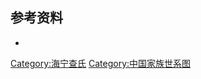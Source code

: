 <center>
{{chart/start|style=font: 80% sans-serif;width:intrinsic;width:-moz-max-content;width:-webkit-max-content;width:max-content;}}
{{chart/start}}
{{chart|border=0 | | | | | | | | | | | | | | | | | | | | | | |:| ad |ad=过继 }}
{{chart| | | | | | | | | | | | | | | | | | | | | | | | | | | | | | | | | | | | | | | | | Yu |Yu=[[查瑜|查瑜]]}}
{{chart| |,|-|-|-|-|-|-|-|-|-|-|-|-|-|-|-|-|-|-|-|-|-|-|-|-|-|-|-|-|-|-|-|-|-|-|-|-|-|-|-|(}}
{{chart| Sh | | | | | | | | | | | | | | | | | | | | | | | | | | | | | | | | | | | | | | Hu |Sh=[[查恕|查恕]]|Hu=[[查慧|查慧]]}}
{{chart| |!| | | | | | | | | | | | | | | | | | | | | | | | | | | | | | | | | | | | | | | |)|-|-|-|-|-|-|-|-|-|-|-|-|-|-|-|-|-|-|-|-|-|-|-|-|-|-|-|-|-|-|-|-|-|-|-|-|-|-|-|-|-|-|-|-|-|-|-|-|-|-|-|v|-|-|-|v|-|-|-|-|-|-|-|-|-|-|-|.}}
{{chart| Su | | | | | | | | | | | | | | | | | | | | | | | | | | | | | | | | | | | | | | Ha | | | | | | | | | | | | | | | | | | | | | | | | | | | | | | | | | | | | | | | | | | | | | | | | | | Ch | | Ho | | | | | | | | | | Yu |Su=[[查遂|查遂]]|Ha=[[查浩|查浩]]<br>'''南支'''|Ch=[[查澄|查澄]]<br>'''北支'''|Ho=[[查洪|查洪]]|Yu=[[查渊|查渊]]<br>'''小支'''}}
{{chart| |!| | | | | | | | | | | | | | | | | | | | | | | | | | | | | | | | | | | | | | | |!| | | | | | | | | | | | | | | | | | | | | | | | | | | | | | | | | | | | | | | | | | | | | | | | | | | |)|-|-|-|.| | | |,|-|-|-|-|-|-|-|+|-|-|-|.| }}
{{chart| Mi | | | | | | | | | | | | | | | | | | | | | | | | | | | | | | | | | | | | | | Sh | | | | | | | | | | | | | | | | | | | | | | | | | | | | | | | | | | | | | | | | | | | | | | | | | | Hu | | Mo | | Na | | | | | | Me | | Ch |Mi=[[查明|查明]]|Sh=[[查实|查实]]|Hu=[[查桓|查桓]]|Mo=[[查模|查模]]|Na=[[查楠|查楠]]|Me=[[查梅|查梅]]|Ch=[[查椿|查椿]]}}
{{chart| |!| | | | | | | | | | | | | | | |,|-|-|-|-|-|-|-|-|-|-|-|-|-|-|-|-|-|-|-|-|-|-|-|^|-|-|-|-|-|-|-|-|-|-|-|-|-|-|-|-|-|-|-|.| | | | | | | | | | | | | | | | | | | | | | | | | | | | | | | |!| | | |!| | | |!| | | | | | | |!| | | |!}}
{{chart| Qi | | | | | | | | | | | | | | He | | | | | | | | | | | | | | | | | | | | | | | | | | | | | | | | | | | | | | | | | | Yi | | | | | | | | | | | | | | | | | | | | | | | | | | | | | | Hu | | Ta | | Qa | | | | | | Xu | | Ha |Qi=[[查琪|查琪]]|He=[[查恒|查恒]]|Yi=[[查益|查益]]|Hu=[[查焕|查焕]]|Ta=[[查泰|查泰]]|Qa=[[查谦|查谦]]|Xu=[[查询|查询]]|Ha=[[查华|查华]]}}
{{chart| | | | | |,|-|-|-|-|-|-|-|-|-|-|-|(| | | | | | | | | | | | | | | | | | | | | | | |,|-|-|-|-|-|-|-|-|-|-|-|-|-|-|-|-|-|-|-|^|-|-|-|-|-|-|-|-|-|-|-|-|-|-|-|-|-|-|-|v|-|-|-|.| | | |,|-|-|-|(| | | |!| | | |)|-|-|-|.| | | |!| | | |!}}
{{chart| | | | | Zu | | | | | | | | | | Zh | | | | | | | | | | | | | | | | | | | | | | Hu | | | | | | | | | | | | | | | | | | | | | | | | | | | | | | | | | | | | | | Ye | | Su | | Ji | | Bi | | Ch | | Ze | | Yu | | Ku | | Za |Zu=[[查祚|查祚]]|Zh=[[查禮|查禮]]|Hu=[[查绘|查绘]]|Ye=[[查约|查约]]|Su=[[查繸|查繸]]|Ji=[[查坚|查坚]]|Bi=[[查表|查表]]|Ch=[[查城|查城]]|Ze=[[查祯|查祯]]|Yu=[[查裕|查裕]]|Ku=[[查坤|查坤]]|Za=[[查禶|查禶]]}}
{{chart| | | | | |!| | | | | | | | | | | |!| | | |,|-|-|-|-|-|-|-|-|-|-|-|-|-|-|-|-|-|-|-|+|-|-|-|-|-|-|-|-|-|-|-|-|-|-|-|-|-|-|-|-|-|-|-|-|-|-|-|-|-|-|-|-|-|-|-|.| | | |!| | | |!}}
{{chart| | | | | Qi | | | | | | | | | | Br | | Bz | | | | | | | | | | | | | | | | | | By | | | | | | | | | | | | | | | | | | | | | | | | | | | | | | | | | | Bh | | Be | | Bj | | | | | | | | | | | | | |Qi=[[查琼|查琼]]|Br=[[查秉仁|查秉仁]]|Bz=[[查秉直|查秉直]]|By=[[查秉彝|查秉彝]]|Bh=[[查秉衡|查秉衡]]|Be=[[查秉钺|查秉钺]]|Bj=[[查秉钧|查秉钧]]}}
{{chart| | | | | |!| | | | | | | | | | | |!| | | |!| | | | | | | | | | | | | | | | | | | |)|-|-|-|.| | | | | | | | | | | | | | | | | | | | | | | | | | | | | | | |!| | | | | | | |!|}}
{{chart| | | | | My | | | | | | | | | | Mg | | Zl | | | | | | | | | | | | | | | | | | Zw | | Zh | | | | | | | | | | | | | | | | | | | | | | | | | | | | | | Zg | | | | | | Zq |My=[[查懋言|查懋言]]|Mg=[[查懋功|查懋功]]|Zl=[[查志隆|查志隆]]|Zw=[[查志文|查志文]]|Zh=[[查志宏|查志宏]]|Zg=[[查志高|查志高]]|Zq=[[查志洽|查志洽]]| =[[查|查]]}}
{{chart| | | | | |!| | | | | | | | | | | |!| | | |!| | | |,|-|-|-|v|-|-|-|-|-|-|-|-|-|-|-|(| | | |!| | | | | | | | | | | | | | | | | | | | | | | | | | | | | | | |!| | | | | | | |!}}
{{chart| | | | | Sx | | | | | | | | | | Zy | | Yc | | Yh | | Yy | | | | | | | | | | Yk | | Yx | | | | | | | | | | | | | | | | | | | | | | | | | | | | | | Yf | | | | | | Yz |Sx=[[查尚贤|查尚贤]]|Zy=[[查肇翼|查肇翼]]|Yc=[[查允成|查允成]]|Yh=[[查允持|查允持]]|Yy=[[查允元|查允元]]|Yk=[[查允揆|查允揆]]|Yx=[[查允先|查允先]]|Yf=[[查允芳|查允芳]]|Yz=[[查允桢|查允桢]]}}
{{chart| | | | | |!| | | | | | | | | | | |!| | | | | | | |!|F|~|~|J| | | | | | | | | | | |!| | | |!| | | | | | | | | | | | | | | | | | | | | | | | | | | | | | | |!| | | | | | | |!}}
{{chart| | | | | Ml | | | | | | | | | | Dz | | | | | | Dt | | | | | | | | | | | | | | Dw | | Dl | | | | | | | | | | | | | | | | | | | | | | | | | | | | | | Dr | | | | | | Dk |Ml=[[查孟麟|查孟麟]]|Dz=[[查大宗|查大宗]]|Dt=[[查大统|查大统]]|Dw=[[查大纬|查大纬]]|Dl=[[查大临|查大临]]|Dr=[[查大任|查大任]]|Dk=[[查大焜|查大焜]]}}
{{chart| | | | | |!| | | |,|-|-|-|v|-|-|-|+|-|-|-|.| | | |!| | | | | | | | | | | | | | | |!| | | |!| | | | | | | | | | | | | | | | | | | | | | | | | | | | | | | |!| | | | | | | |!}}
{{chart| | | | | Jz | | Jw | | Jj | | Ju | | Js | | Ja | | | | | | | | | | | | | | Sj | | Ij | | | | | | | | | | | | | | | | | | | | | | | | | | | | | | Jx | | | | | | Pj |Jz=[[查敬宗|查敬宗]]|Jw=[[查继伍|查继伍]]|Jj=[[查继佳|查继佳]]|Ju=[[查继佐|查继佐]]|Js=[[查继伸|查继伸]]|Ja=[[查继甲|查继甲]]|Sj=[[查崧继|查崧继]]|Ij=[[查诗继|查诗继]]|Jx=[[查继序|查继序]]|Pj=[[查培继|查培继]]}}
{{chart| | | | | |!| | | | | | | |,|-|-|-|+|-|-|-|.| | | |!| | | | | | | |,|-|-|-|-|-|-|-|+|-|-|-|-|-|-|-|-|-|-|-|-|-|-|-|-|-|-|-|.| | | | | | | | | | | | | | | |!}}
{{chart| | | | | Sx | | | | | | Ss | | Sc | | Sz | | Wx | | | | | | Si | | | | | | Su | | | | | | | | | | | | | | | | | | St | | | | | | | | | | | | | | Sq |Sx=[[查嗣馨|查嗣馨]]|Ss=[[查嗣升|查嗣升]]|Sc=[[查嗣昌|查嗣昌]]|Sz=[[查嗣助|查嗣助]]|Wx=[[查魏旭|查魏旭]]|Si=[[查慎行|查慎行]]|Su=[[查嗣瑮|查嗣瑮]]|St=[[查嗣庭|查嗣庭]]|Sq=[[查嗣琪|查嗣琪]]}}
{{chart| | | | | |!| | | | | | | | | | | | | | | | | | | |!| | | |,|-|-|-|+|-|-|-|.| | | |)|-|-|-|v|-|-|-|.| | | |,|-|-|-|v|-|-|-|+|-|-|-|v|-|-|-|v|-|-|-|.| | | |!| }}
{{chart| | | | | Ku | | | | | | | | | | | | | | | | | | Xi | | Kc | | Kj | | Kn | | Ji | | Xu | | Ka | | Ks | | Yu | | Cc | | Dl | | Kz | | Kh | | Sh |Ku=[[查焜|查焜]]|Xi=[[查祥|查祥]]|Kc=[[查克承|查克承]]|Kj=[[查克建|查克建]]|Kn=[[查克念|查克念]]|Ji=[[查基|查基]]|Xu=[[查学|查学]]|Ka=[[查开|查开]]|Ks=[[查克上|查克上]]|Yu=[[查沄|查沄]]|Cc=[[查长椿|查长椿]]|Dl=[[查大梁|查大梁]]|Kz=[[查克缵|查克缵]]|Kh=[[查克绍|查克绍]]|Sh=[[查升|查升]]}}
{{chart| | | | | |!| | | | | | | | | | | | | | | | | | | |!| | | |)|-|-|-|.| | | |!| | | |!| | | |,|-|-|-|-|-|-|-|-|-|-|-|-|-|-|-|-|-|-|-|-|-|-|-|-|-|-|-|-|-|-|-|(| |}}
{{chart| | | | | Cs | | | | | | | | | | | | | | | | | | Yc | | Cy | | Cf | | Qc | | Be | | Cx | | | | | | | | | | | | | | | | | | | | | | | | | | | | | | Cu |Cs=[[查昌轼|查昌轼]]|Yc=[[查虞昌|查虞昌]]|Cy=[[查昌业|查昌业]]|Cf=[[查昌福|查昌福]]|Qc=[[查岐昌|查岐昌]]|Be=[[查本|查本]]|Cx=[[查昌洵|查昌洵]]|Cu=[[查昌源|查昌源]]| =[[查|查]]}}
{{chart| | | | | |!| | | | | | | | | | | | | | | | | | | | | | | | | | | | | | | |!| | | |!| | | |!| | | | | | | | | | | | | | | | | | | | | | | | | | | | | | | |)|-|-|-|v|-|-|-|.| }}
{{chart| | | | | Ji | | | | | | | | | | | | | | | | | | | | | | | | | | | | | | Fe | | Yz | | Ma | | | | | | | | | | | | | | | | | | | | | | | | | | | | | | Ku | | Yg | | Xi |Ji=[[查景|查景]]|Fe=[[查芬|查芬]]|Yz=[[查奕照|查奕照]]|Ma=[[查懋|查懋]]|Ku=[[查揆|查揆]]|Yg=[[查余谷|查余谷]]|Xi=[[查隰|查隰]]}}
{{chart| | | | | |!| | | | | | | | | | | | | | | | | | | | | | | | | | | |,|-|-|-|(| | | |!| | | |!| | | | | | | | | | | | | | | | | | | | | | | | | | | | | | | |!}}
{{chart| | | | | Sf | | | | | | | | | | | | | | | | | | | | | | | | | | Yf | | Yq | | Sh | | St | | | | | | | | | | | | | | | | | | | | | | | | | | | | | | Sx |Sf=[[查世芳|查世芳]]|Yf=[[查一飞|查一飞]]|Yq=[[查一骐|查一骐]]|Sh=[[查世璜|查世璜]]|St=[[查世倓|查世倓]]|Sx=[[查世燮|查世燮]]}}
{{chart| |,|-|-|-|+|-|-|-|.| | | | | | | | | | | | | | | | | | | | | | | | | | | | | | | | | | | |!| | | | | | | | | | | | | | | | | | | | | | | | | | | | | | | |!}}
{{chart| Yx | | Yl | | Yz | | | | | | | | | | | | | | | | | | | | | | | | | | | | | | | | | | Yc | | | | | | | | | | | | | | | | | | | | | | | | | | | | | | Yq |Yx=[[查有新|查有新]]|Yl=[[查有兰|查有兰]]|Yz=[[查有芝|查有芝]]|Yc=[[查元爯|查元爯]]|Yq=[[查有琪|查有琪]]}}
{{chart| | | | | |!| | | | | | | | | | | | | | | | | | | | | | | | | | | | | | | | | | | | | | | |!| | | | | | | | | | | | | | | | | | | | | | | | | | | | | | | |!}}
{{chart| | | | | Zq | | | | | | | | | | | | | | | | | | | | | | | | | | | | | | | | | | | | | | Sj | | | | | | | | | | | | | | | | | | | | | | | | | | | | | | Ry |Zq=[[查子琴|查子琴]]|Sj=[[查绍篯|查绍篯]]|Ry=[[查人英|查人英]]}}
{{chart| |,|-|-|-|+|-|-|-|v|-|-|-|v|-|-|-|v|-|-|-|-|-|-|-|.| | | | | | | | | | | | | | | | | | | |!| | | | | | | | | | | | | | | | | | | | | | | | | | | | | | | |!}}
{{chart| Jk | | Jz | | Jp | | Jy | | Jf | | | | | | Jm | | | | | | | | | | | | | | | | | | Me | | | | | | | | | | | | | | | | | | | | | | | | | | | | | | Yf |Jk=[[查济坤|查济坤]]|Jz=[[查济贞|查济贞]]|Jp=[[查济平|查济平]]|Jy=[[查济炎|查济炎]]|Jf=[[查济复|查济复]]|Jm=[[查济民|查济民]]|Me=[[查湄|查湄]]|Yf=[[查元复|查元复]]}}
{{chart| | | | | | | | | | | | | | | | | |!| | | |,|-|-|-|+|-|-|-|.| | | | | | | | | | | | | | | |!| | | | | | | | | | | | | | | | | | | | | | | | | | | | | | | |!}}
{{chart| | | | | | | | | | | | | | | | | My | | Ml | | Ms | | Mc | | Md1 | | Mq | | Mj | | Md2 | | | | | | | | | | | | | | Yx | | | | | | | | | | | | | | Wq |My=[[查美寅|查美寅]]|Ml=[[查美龙|查美龙]]|Ms=[[查懋声|查懋声]]|Mc=[[查懋成|查懋成]]|Md1=[[查懋德|查懋德]]|Mq=[[查美庆|查美庆]]|Mj=[[查美娟|查美娟]]|Md2=[[查美德|查美德]]|Yx=[[查燕绪|查燕绪]]|Wq=[[查文清|查文清]]}}
{{chart| | | | | | | | | | | | | | | | | | | | | | | | | | | | | | | | | | | | | | | | | | | | | |!| | | | | | | | | | | | | | | | | | | | | | | |,|-|-|-|v|-|-|-|(}}
{{chart| | | | | | | | | | | | | | | | | | | | | | | | | | | | | | | | | | | | | | | | | | | | | Zl | | | | | | | | | | | | | | | | | | | | | | Jz | | Zz | | Sq |Zl=[[查忠礼|查忠礼]]|Jz=[[查教忠|查教忠]]|Zz =[[查钊忠|查钊忠]]|Sq=[[查枢卿|查枢卿]]}}
{{chart| | | | | | | | | | | | | | | | | | | | | | | | | | | | | | | | | | | | | | | | | | | | | |!| | | |,|-|-|-|v|-|-|-|v|-|-|-|v|-|-|-|v|-|-|-|v|-|-|-|v|-|-|-|+|-|-|-|.}}
{{chart| | | | | | | | | | | | | | | | | | | | | | | | | | | | | | | | | | | | | | | | | | | | | La | | Lk | | Ly | | Lh | | Lu | | Le | | Ln | | Lq | | Lb | | Lg | | | |La=[[查良安|查良安]]|Lk=[[查良铿|查良铿]]|Ly=[[查良镛|查良镛]]|Lh=[[查良浩|查良浩]]|Lu=[[查良钰|查良钰]]|Le=[[查良钺|查良钺]]|Ln=[[查良楠|查良楠]]|Lq=[[查良琪|查良琪]]|Lb=[[查良斌|查良斌]]|Lg=[[查良根|查良根]]}}
{{chart/end}}
</center> 

<noinclude>

== 参考资料 ==
*{{Cite book|author = 洪永铿，贾文胜，赖燕波著 |title = 《海宁查氏家族文化研究》 |location = 杭州市 |publisher = 浙江大学出版社 |date = 2006 |pages = 233 |ISBN = 7-308-04965-5 |language = zh-cn }}

[[Category:海宁查氏|Category:海宁查氏]]
[[Category:中国家族世系图|Category:中国家族世系图]]